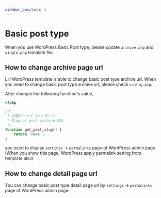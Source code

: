 ```yaml
---
sidebar_position: 3
---
```


# Basic post type

When you use WordPress Basic Post type, please update `archive.php` and `single.php` template file.

## How to change archive page url

LH WordPress template is able to change basic post type archive url. When you need to change basic post type archive url, please check `config.php`.

After changin the following function's value,

```php
<?php

/**
 * 投稿アーカイブのスラッグ
 * Slug of post archive URL
 */
function get_post_slug() {
    return 'news';
}
```

you need to display `settings` -> `permalinks` page of WordPress admin page. (When you show this page, WordPress apply permalink setting from template also)

## How to change detail page url

You can change basic post type detail page url by `settings` -> `permalinks` page of WordPress admin page.
